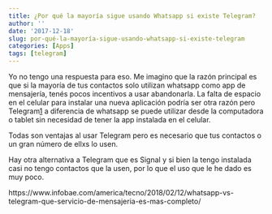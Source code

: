 ```yaml
---
title: ¿Por qué la mayoría sigue usando Whatsapp si existe Telegram?
author: ''
date: '2017-12-18'
slug: por-qué-la-mayoría-sigue-usando-whatsapp-si-existe-telegram
categories: [Apps]
tags: [telegram]
---
```


Yo no tengo una respuesta para eso. Me imagino que la razón principal es que si la mayoría de tus contactos solo utilizan whatsapp como app de mensajería, tenés pocos incentivos a usar abandonarla. La falta de espacio en el celular para instalar una nueva aplicación podría ser otra razón pero Telegram[1] a diferencia de whatsapp se puede utilizar desde la computadora o tablet sin necesidad de tener la app instalada en el celular. 

Todas son ventajas al usar Telegram pero es necesario que tus contactos o un gran número de ellxs lo usen.

Hay otra alternativa a Telegram que es Signal y si bien la tengo instalada casi no tengo contactos que la usen, por lo que el uso que le he dado es muy poco.

[1]: "Telegram fue desarrollada en 2014 por los hermanos rusos Nikolai y Pavel Durov. Se hizo conocida por ser una aplicación segura y privada. Desde su lanzamiento ofrece cifrado de extremo a extremo para proteger los mensajes"

https://www.infobae.com/america/tecno/2018/02/12/whatsapp-vs-telegram-que-servicio-de-mensajeria-es-mas-completo/